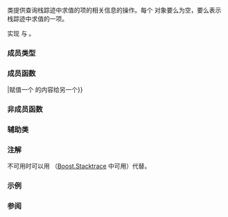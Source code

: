 {{cpp/title|stacktrace_entry}}
{{cpp/utility/stacktrace_entry/navbar}}
{{ddcl|header=stacktrace|since=c++23|
class stacktrace_entry;
}}

{{tt|stacktrace_entry}} 类提供查询栈踪迹中求值的项的相关信息的操作。每个 {{tt|stacktrace_entry}} 对象要么为空，要么表示栈踪迹中求值的一项。

{{tt|stacktrace_entry}} 实现 {{c|std::regular}} 与 {{c|std::three_way_comparable&lt;std::strong_ordering&gt;}}。

===成员类型===
{{dsc begin}}
{{dsc|{{tt|native_handle_type}}|实现定义的原生句柄类型}}
{{dsc end}}

===成员函数===
{{dsc begin}}
{{dsc inc|cpp/utility/stacktrace_entry/dsc constructor}}
{{dsc mem dtor|nolink=true|销毁 {{tt|stacktrace_entry}}}}
{{dsc mem fun|cpp/utility/stacktrace_entry/operator{{=}}|赋值一个 {{tt|stacktrace_entry}} 的内容给另一个}}

{{dsc h2|观察器}}
{{dsc mem fun|cpp/utility/stacktrace_entry/native_handle|获取 {{tt|stacktrace_entry}} 的实现定义的原生句柄}}
{{dsc mem fun|cpp/utility/stacktrace_entry/operator bool|检查 {{tt|stacktrace_entry}} 是否为空}}

{{dsc h2|查询}}
{{dsc mem fun|cpp/utility/stacktrace_entry/description|获取 {{tt|stacktrace_entry}} 所表示的求值的描述}}
{{dsc inc|cpp/utility/stacktrace_entry/dsc source_file}}
{{dsc inc|cpp/utility/stacktrace_entry/dsc source_line}}
{{dsc end}}

===非成员函数===
{{dsc begin}}
{{dsc fun|cpp/utility/stacktrace_entry/operator cmp|title=operator==&lt;br&gt;operator&lt;=&gt;|notes={{mark c++23}}|比较两个 {{tt|stacktrace_entry}} 值}}
{{dsc inc|cpp/utility/stacktrace_entry/dsc to_string}}
{{dsc inc|cpp/utility/stacktrace_entry/dsc operator ltlt}}
{{dsc end}}

===辅助类===
{{dsc begin}}
{{dsc inc|cpp/utility/stacktrace_entry/dsc hash}}
{{dsc inc|cpp/utility/stacktrace_entry/dsc formatter}}
{{dsc end}}

===注解===
{{tt|std::stacktrace_entry}} 不可用时可以用 {{tt|boost::stacktrace::frame}}（[https://www.boost.org/doc/libs/release/doc/html/stacktrace.html Boost.Stacktrace] 中可用）代替。
{{feature test macro|__cpp_lib_stacktrace|std=C++23|value=202011L|[[cpp/error#栈踪迹|栈踪迹库]]}}

===示例===
{{example}}

===参阅===
{{dsc begin}}
{{dsc inc|cpp/utility/dsc basic_stacktrace}}
{{dsc inc|cpp/utility/dsc source_location}}
{{dsc end}}

{{langlinks|en|es|ja|ru}}